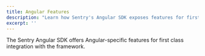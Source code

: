 ```yaml
---
title: Angular Features
description: "Learn how Sentry's Angular SDK exposes features for first class integration with Angular."
excerpt: ''
---
```


The Sentry Angular SDK offers Angular-specific features for first class integration with the framework.

<PageGrid />
